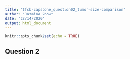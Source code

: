 ```yaml
---
title: "tfcb-capstone_question02_tumor-size-comparison"
author: "Jazmine Snow"
date: "12/14/2020"
output: html_document
---
```


```r
knitr::opts_chunk$set(echo = TRUE)
```

## Question 2



